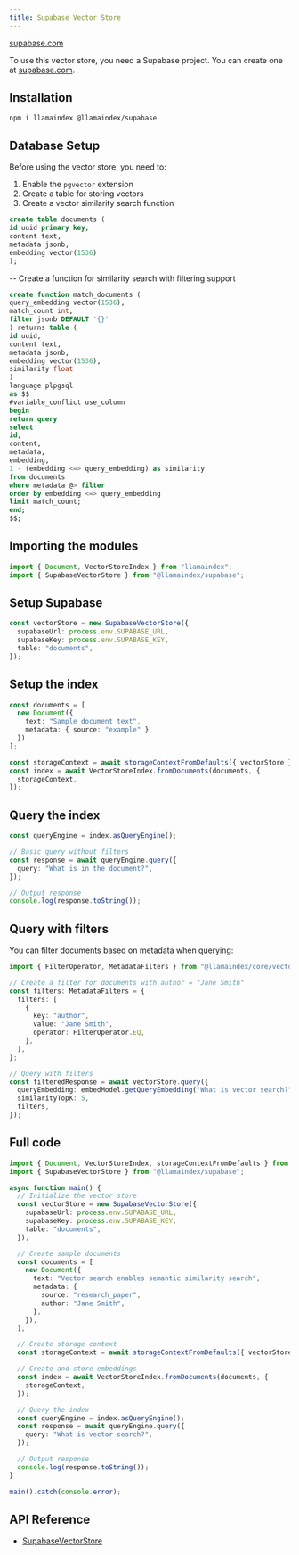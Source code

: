 ```yaml
---
title: Supabase Vector Store
---
```


[supabase.com](https://supabase.com/)

To use this vector store, you need a Supabase project. You can create one at [supabase.com](https://supabase.com/).

## Installation

```package-install
npm i llamaindex @llamaindex/supabase
```

## Database Setup

Before using the vector store, you need to:
1. Enable the `pgvector` extension
2. Create a table for storing vectors
3. Create a vector similarity search function

```sql
create table documents (
id uuid primary key,
content text,
metadata jsonb,
embedding vector(1536)
);
```

-- Create a function for similarity search with filtering support
```sql
create function match_documents (
query_embedding vector(1536),
match_count int,
filter jsonb DEFAULT '{}'
) returns table (
id uuid,
content text,
metadata jsonb,
embedding vector(1536),
similarity float
)
language plpgsql
as $$
#variable_conflict use_column
begin
return query
select
id,
content,
metadata,
embedding,
1 - (embedding <=> query_embedding) as similarity
from documents
where metadata @> filter
order by embedding <=> query_embedding
limit match_count;
end;
$$;
```

## Importing the modules

```ts
import { Document, VectorStoreIndex } from "llamaindex";
import { SupabaseVectorStore } from "@llamaindex/supabase";
```

## Setup Supabase

```ts
const vectorStore = new SupabaseVectorStore({
  supabaseUrl: process.env.SUPABASE_URL,
  supabaseKey: process.env.SUPABASE_KEY,
  table: "documents",
});
```

## Setup the index

```ts
const documents = [
  new Document({ 
    text: "Sample document text",
    metadata: { source: "example" }
  })
];

const storageContext = await storageContextFromDefaults({ vectorStore });
const index = await VectorStoreIndex.fromDocuments(documents, {
  storageContext,
});
```

## Query the index

```ts
const queryEngine = index.asQueryEngine();

// Basic query without filters
const response = await queryEngine.query({
  query: "What is in the document?",
});

// Output response
console.log(response.toString());
```

## Query with filters

You can filter documents based on metadata when querying:

```ts
import { FilterOperator, MetadataFilters } from "@llamaindex/core/vector-store";

// Create a filter for documents with author = "Jane Smith"
const filters: MetadataFilters = {
  filters: [
    {
      key: "author",
      value: "Jane Smith",
      operator: FilterOperator.EQ,
    },
  ],
};

// Query with filters
const filteredResponse = await vectorStore.query({
  queryEmbedding: embedModel.getQueryEmbedding("What is vector search?"),
  similarityTopK: 5,
  filters,
});
```

## Full code

```ts
import { Document, VectorStoreIndex, storageContextFromDefaults } from "llamaindex";
import { SupabaseVectorStore } from "@llamaindex/supabase";

async function main() {
  // Initialize the vector store
  const vectorStore = new SupabaseVectorStore({
    supabaseUrl: process.env.SUPABASE_URL,
    supabaseKey: process.env.SUPABASE_KEY,
    table: "documents",
  });

  // Create sample documents
  const documents = [
    new Document({
      text: "Vector search enables semantic similarity search",
      metadata: {
        source: "research_paper",
        author: "Jane Smith",
      },
    }),
  ];

  // Create storage context
  const storageContext = await storageContextFromDefaults({ vectorStore });

  // Create and store embeddings
  const index = await VectorStoreIndex.fromDocuments(documents, {
    storageContext,
  });

  // Query the index
  const queryEngine = index.asQueryEngine();
  const response = await queryEngine.query({
    query: "What is vector search?",
  });

  // Output response
  console.log(response.toString());
}

main().catch(console.error);
```

## API Reference

- [SupabaseVectorStore](/docs/api/classes/SupabaseVectorStore)

